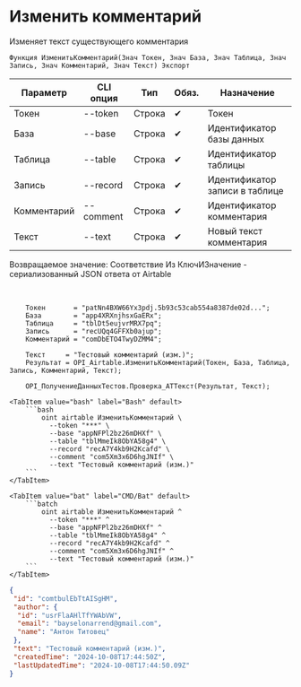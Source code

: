 ﻿---
sidebar_position: 3
description: Изменить комментарий и другие функции для работы с Airtable в Открытом пакете интеграций - бесплатной open-source библиотеке интеграций для 1С:Предприятие 8, OneScript и CLI
keywords: [1C, 1С, 1С:Предприятие, 1С:Предприятие 8.3, API, Интеграция, Сервисы, Обмен, OneScript, CLI, Airtable]
---


# Изменить комментарий
 Изменяет текст существующего комментария



`Функция ИзменитьКомментарий(Знач Токен, Знач База, Знач Таблица, Знач Запись, Знач Комментарий, Знач Текст) Экспорт`

  | Параметр | CLI опция | Тип | Обяз. | Назначение |
  |-|-|-|-|-|
  | Токен | --token | Строка | &#x2714; | Токен |
  | База | --base | Строка | &#x2714; | Идентификатор базы данных |
  | Таблица | --table | Строка | &#x2714; | Идентификатор таблицы |
  | Запись | --record | Строка | &#x2714; | Идентификатор записи в таблице |
  | Комментарий | --comment | Строка | &#x2714; | Идентификатор комментария |
  | Текст | --text | Строка | &#x2714; | Новый текст комментария |

  
  Возвращаемое значение:   Соответствие Из КлючИЗначение - сериализованный JSON ответа от Airtable

<br/>




```bsl title="Пример использования для 1С:Предприятие/OneScript"
    Токен       = "patNn4BXW66Yx3pdj.5b93c53cab554a8387de02d...";
    База        = "app4XRXnjhsxGaERx";
    Таблица     = "tblDt5eujvrMRX7pq";
    Запись      = "recUQq4GFFXb0ajup";
    Комментарий = "comDbETO4TwyDZMM4";

    Текст     = "Тестовый комментарий (изм.)";
    Результат = OPI_Airtable.ИзменитьКомментарий(Токен, База, Таблица, Запись, Комментарий, Текст);

    OPI_ПолучениеДанныхТестов.Проверка_АТТекст(Результат, Текст);
```
    

 <Tabs>
  
    <TabItem value="bash" label="Bash" default>
        ```bash
            oint airtable ИзменитьКомментарий \
              --token "***" \
              --base "appNFPl2bz26mDHXf" \
              --table "tblMmeIk8ObYA58g4" \
              --record "recA7Y4kb9H2Kcafd" \
              --comment "com5Xm3x6D6hgJNIf" \
              --text "Тестовый комментарий (изм.)"
        ```
    </TabItem>
  
    <TabItem value="bat" label="CMD/Bat" default>
        ```batch
            oint airtable ИзменитьКомментарий ^
              --token "***" ^
              --base "appNFPl2bz26mDHXf" ^
              --table "tblMmeIk8ObYA58g4" ^
              --record "recA7Y4kb9H2Kcafd" ^
              --comment "com5Xm3x6D6hgJNIf" ^
              --text "Тестовый комментарий (изм.)"
        ```
    </TabItem>
</Tabs>


```json title="Результат"
{
 "id": "comtbulEbTtAISgHM",
 "author": {
  "id": "usrFlaAHlTfYWAbVW",
  "email": "bayselonarrend@gmail.com",
  "name": "Антон Титовец"
 },
 "text": "Тестовый комментарий (изм.)",
 "createdTime": "2024-10-08T17:44:50Z",
 "lastUpdatedTime": "2024-10-08T17:44:50.09Z"
}
```
